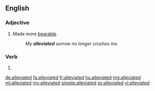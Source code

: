 ==English==

===Adjective===
{{en-adj}}

# Made more [[bearable]].
#: ''My '''alleviated''' sorrow no longer crushes me.''

===Verb===
{{head|en}}

# {{en-past of|alleviate}}

[[de:alleviated]]
[[fa:alleviated]]
[[fr:alleviated]]
[[hu:alleviated]]
[[mg:alleviated]]
[[ml:alleviated]]
[[my:alleviated]]
[[simple:alleviated]]
[[sv:alleviated]]
[[vi:alleviated]]